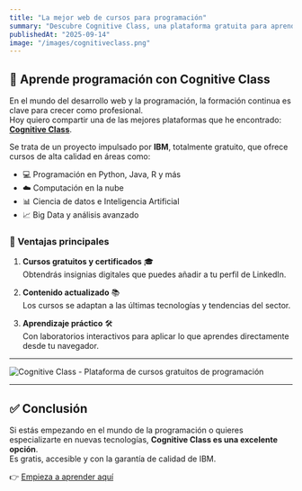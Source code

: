 ```yaml
---
title: "La mejor web de cursos para programación"
summary: "Descubre Cognitive Class, una plataforma gratuita para aprender programación y tecnologías de vanguardia."
publishedAt: "2025-09-14"
image: "/images/cognitiveclass.png"
---
```



## 🚀 Aprende programación con Cognitive Class

En el mundo del desarrollo web y la programación, la formación continua es clave para crecer como profesional.  
Hoy quiero compartir una de las mejores plataformas que he encontrado: [**Cognitive Class**](https://cognitiveclass.ai/my_learning).  

Se trata de un proyecto impulsado por **IBM**, totalmente gratuito, que ofrece cursos de alta calidad en áreas como:

- 💻 Programación en Python, Java, R y más  
- ☁️ Computación en la nube  
- 📊 Ciencia de datos e Inteligencia Artificial  
- 📈 Big Data y análisis avanzado  

### 🌟 Ventajas principales

1. **Cursos gratuitos y certificados** 🎓  
   Obtendrás insignias digitales que puedes añadir a tu perfil de LinkedIn.  

2. **Contenido actualizado** 📚  
   Los cursos se adaptan a las últimas tecnologías y tendencias del sector.  

3. **Aprendizaje práctico** 🛠️  
   Con laboratorios interactivos para aplicar lo que aprendes directamente desde tu navegador.  

---

<Image
  src="/images/cognitiveclass.png"
  alt="Cognitive Class - Plataforma de cursos gratuitos de programación"
  width={800}
  height={400}
  className="rounded-2xl shadow-lg"
/>

---

## ✅ Conclusión

Si estás empezando en el mundo de la programación o quieres especializarte en nuevas tecnologías, **Cognitive Class es una excelente opción**.  
Es gratis, accesible y con la garantía de calidad de IBM.  

👉 [Empieza a aprender aquí](https://cognitiveclass.ai/my_learning)